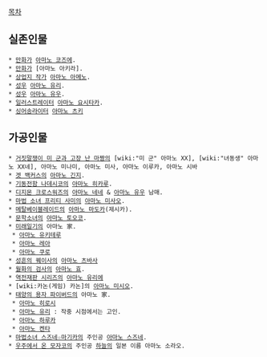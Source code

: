 [[목차]]

== 실존인물 ==
 * [[만화가]] [[아마노 코즈에]].
 * [[만화가]] [아마노 아키라].
 * [[상업지 작가]] [[아마노 아메노]].
 * [[성우]] [[아마노 유리]].
 * [[성우]] [[아마노 유우]].
 * [[일러스트레이터]] [[아마노 요시타카]].
 * [[싱어송라이터]] [[아마노 츠키]]

== 가공인물 ==
 * [[거짓말쟁이 미 군과 고장 난 마짱]]의 [wiki:"미 군" 아마노 XX], [wiki:"녀동생" 아마노 XX네], 아마노 미나미, 아마노 미사, 아마노 이루카, 아마노 시바
 * [[겟 백커스]]의 [[아마노 긴지]].
 * [[기동전함 나데시코]]의 [[아마노 히카루]].
 * [[디지몬 크로스워즈]]의 [[아마노 네네]] & [[아마노 유우]] 남매.
 * [[마법 소녀 프리티 사미]]의 [[아마노 미사오]].
 * [[메탈베이블레이드]]의 [[아마노 마도카]](제시카).
 * [[문학소녀]]의 [[아마노 토오코]].
 * [[미래일기]]의 아마노 家.
  * [[아마노 유키테루]]
  * [[아마노 레아]]
  * [[아마노 쿠로]]
 * [[성흔의 퀘이사]]의 [[아마노 츠바사]]
 * [[월화의 검사]]의 [[아마노 효]].
 * [[역전재판 시리즈]]의 [[아마노 유리에]]
 * [wiki:카논(게임) 카논]의 [[아마노 미시오]].
 * [[태양의 용자 파이버드]]의 아마노 家.
  * [[아마노 히로시]]
  * [[아마노 유리]] : 작중 시점에서는 고인.
  * [[아마노 하루카]]
  * [[아마노 켄타]]
 * [[마법소녀 스즈네☆마기카]]의 주인공 [[아마노 스즈네]].
 * [[우주에서 온 모자코]]의 주인공 [[하늘]]의 일본 이름 아마노 소라오.
